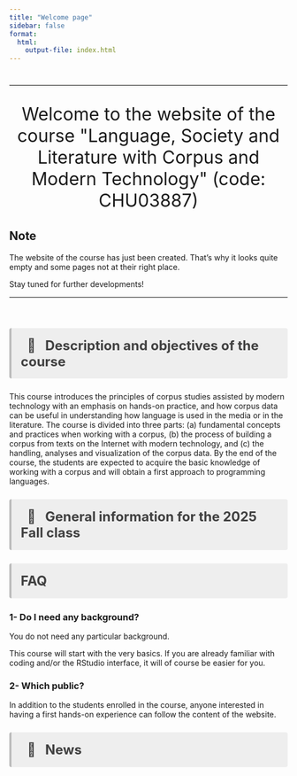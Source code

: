 ```yaml
---
title: "Welcome page"
sidebar: false
format: 
  html:
    output-file: index.html
---
```


#  {.unnumbered}

```{=html}
<style>
hr.rounded {
  border-top: 1px solid #E5E4E2;
  border-radius: 5px;
}
</style>
```

<hr class="rounded">

```{=html}
<p style="font-size:32px;
          text-align: center">
Welcome to the website of the course "Language, Society and Literature with Corpus and Modern Technology" (code: CHU03887)
</p>
```

::: callout-note
## Note

The website of the course has just been created. That's why it looks quite empty and some pages not at their right place.

Stay tuned for further developments!
:::

<hr class="rounded">

<br>

```{=html}
<p style="background-color:#eeeeee;
          color: #404040;
          border-left: solid #bcbcbc 4px;
          border-radius: 4px;
          padding:0.7em;
          font-size:24px">
<b> &nbsp; &#129504; &nbsp; Description and objectives of the course</b>
</p>
```

This course introduces the principles of corpus studies assisted by modern technology with an emphasis on hands-on practice, and how corpus data can be useful in understanding how language is used in the media or in the literature. The course is divided into three parts: (a) fundamental concepts and practices when working with a corpus, (b) the process of building a corpus from texts on the Internet with modern technology, and (c) the handling, analyses and visualization of the corpus data. By the end of the course, the students are expected to acquire the basic knowledge of working with a corpus and will obtain a first approach to programming languages.

```{=html}
<p style="background-color:#eeeeee;
          color: #404040;
          border-left: solid #bcbcbc 4px;
          border-radius: 4px;
          padding:0.7em;
          font-size:24px">
<b> &nbsp; &#129504; &nbsp; General information for the 2025 Fall class</b>
</p>
```

```{=html}
<p style="background-color:#eeeeee;
color: #404040;
border-left: solid #bcbcbc 4px;
border-radius: 4px;
padding:0.7em;
font-size:24px">
<b>FAQ</b>

</p>
```

### 1- Do I need any background?

You do not need any particular background.

This course will start with the very basics. If you are already familiar with coding and/or the RStudio interface, it will of course be easier for you.

### 2- Which public?

In addition to the students enrolled in the course, anyone interested in having a first hands-on experience can follow the content of the website.

```{=html}
<p style="background-color:#eeeeee;
color: #404040;
border-left: solid #bcbcbc 4px;
border-radius: 4px;
padding:0.7em;
font-size:24px">
<b>&nbsp; &#128240; &nbsp;  News</b>
</p>
```